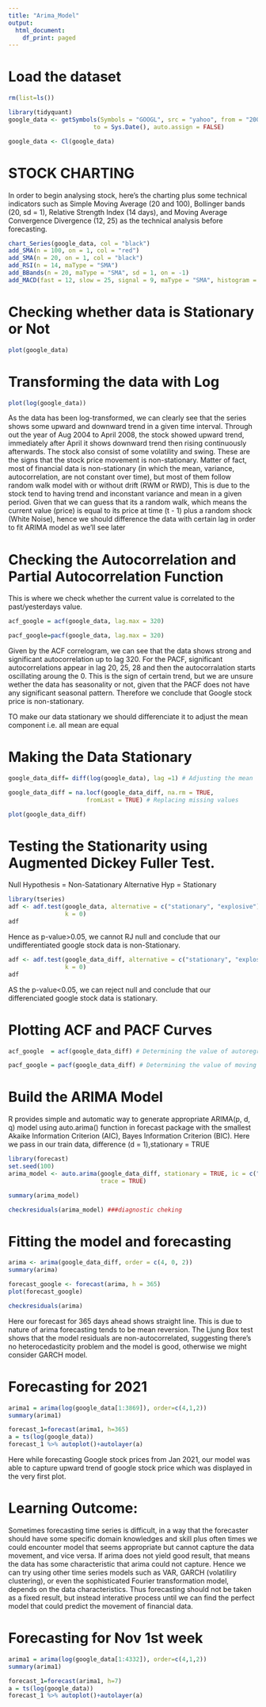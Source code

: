 ```yaml
---
title: "Arima_Model"
output:
  html_document:
    df_print: paged
---
```


# Load the dataset
```r
rm(list=ls())

library(tidyquant)
google_data <- getSymbols(Symbols = "GOOGL", src = "yahoo", from = "2000-01-01", 
                        to = Sys.Date(), auto.assign = FALSE)

google_data <- Cl(google_data)
```

# STOCK CHARTING

In order to begin analysing stock, here's the charting plus some technical indicators such as Simple Moving Average (20 and 100), Bollinger bands (20, sd = 1), Relative Strength Index (14 days), and Moving Average Convergence Divergence (12, 25) as the technical analysis before forecasting.
```r
chart_Series(google_data, col = "black")
add_SMA(n = 100, on = 1, col = "red")
add_SMA(n = 20, on = 1, col = "black")
add_RSI(n = 14, maType = "SMA")
add_BBands(n = 20, maType = "SMA", sd = 1, on = -1)
add_MACD(fast = 12, slow = 25, signal = 9, maType = "SMA", histogram = TRUE)
```
# Checking whether data is Stationary or Not
```r

plot(google_data)
```
# Transforming the data with Log

```r
plot(log(google_data)) 
```

As the data has been log-transformed, we can clearly see that the series shows some upward and downward trend in a given time interval. 
Through out the year of Aug 2004 to April 2008, the stock showed upward trend, immediately after April it shows downward trend then rising continuously afterwards. 
The stock also consist of some volatility and swing. These are the signs that the stock price movement is non-stationary. 
Matter of fact, most of financial data is non-stationary (in which the mean, variance, autocorrelation, are not constant over time), but most of them follow random walk model with or without drift (RWM or RWD), 
This is due to the stock tend to having trend and inconstant variance and mean in a given period. Given that we can guess that its a random walk, which means the current value (price) is equal to its price at time (t - 1) plus a random shock (White Noise), 
hence we should difference the data with certain lag in order to fit ARIMA model as we’ll see later

# Checking the Autocorrelation and Partial Autocorrelation Function
This is where we check whether the current value is correlated to the past/yesterdays value.

```r
acf_google = acf(google_data, lag.max = 320)

pacf_google=pacf(google_data, lag.max = 320)
```

Given by the ACF correlogram, we can see that the data shows strong and significant autocorrelation up to lag 320. 
For the PACF, significant autocorrelations appear in lag 20, 25, 28 and then the autocorralation starts oscillating aroung the 0. 
This is the sign of certain trend, but we are unsure wether the data has seasonality or not, given that the PACF does not have any significant seasonal pattern. 
Therefore we conclude that Google stock price is non-stationary.

TO make our data stationary we should differenciate it to adjust the mean component i.e. all mean are equal

# Making the Data Stationary
```r
google_data_diff= diff(log(google_data), lag =1) # Adjusting the mean

google_data_diff = na.locf(google_data_diff, na.rm = TRUE,
                      fromLast = TRUE) # Replacing missing values

plot(google_data_diff)
```
# Testing the Stationarity using Augmented Dickey Fuller Test.
Null Hypothesis = Non-Satationary
Alternative Hyp = Stationary

```r
library(tseries)
adf <- adf.test(google_data, alternative = c("stationary", "explosive"), 
                k = 0)
adf
```
Hence as p-value>0.05, we cannot RJ null and conclude that our undifferentiated google stock data is non-Stationary.
```r
adf <- adf.test(google_data_diff, alternative = c("stationary", "explosive"), 
                k = 0)
adf
```
AS the p-value<0.05, we can reject null and conclude that our differenciated google stock data is stationary.



# Plotting ACF and PACF Curves
```r
acf_google  = acf(google_data_diff) # Determining the value of autoregressive AR(P)

pacf_google = pacf(google_data_diff) # Determining the value of moving avg MA(p)
```



# Build the ARIMA Model
R provides simple and automatic way to generate appropriate ARIMA(p, d, q) model using auto.arima() function in forecast package with the smallest Akaike Information Criterion (AIC), Bayes Information Criterion (BIC).
Here we pass in our train data, difference (d = 1),stationary = TRUE
```r
library(forecast)
set.seed(100)
arima_model <- auto.arima(google_data_diff, stationary = TRUE, ic = c("aicc", "aic", "bic"), 
                          trace = TRUE)

summary(arima_model)

checkresiduals(arima_model) ###diagnostic cheking
```

# Fitting the model and forecasting
```r
arima <- arima(google_data_diff, order = c(4, 0, 2))
summary(arima)

forecast_google <- forecast(arima, h = 365)
plot(forecast_google)

checkresiduals(arima)
```
Here our forecast for 365 days ahead shows straight line. This is due to nature of arima forecasting tends to be mean reversion. 
The Ljung Box test shows that the model residuals are non-autocorrelated, suggesting there's no heterocedasticity problem and the model is good, otherwise we might consider GARCH model.

# Forecasting for 2021
```r
arima1 = arima(log(google_data[1:3869]), order=c(4,1,2))
summary(arima1)

forecast_1=forecast(arima1, h=365)
a = ts(log(google_data))
forecast_1 %>% autoplot()+autolayer(a)
```

Here while forecasting Google stock prices from Jan 2021, our model was able to capture upward trend
of google stock price which was displayed in the very first plot.

# Learning Outcome:
Sometimes forecasting time series is difficult, in a way that the forecaster should have some specific domain knowledges and skill plus often times we could encounter model that seems appropriate but cannot capture the data movement, and vice versa. 
If arima does not yield good result, that means the data has some characteristic that arima could not capture. 
Hence we can try using other time series models such as VAR, GARCH (volatiliry clustering), or even the sophisticated Fourier transformation model, depends on the data characteristics. 
Thus forecasting should not be taken as a fixed result, but instead interative process until we can find the perfect model that could predict the movement of financial data.


# Forecasting for Nov 1st week
```r
arima1 = arima(log(google_data[1:4332]), order=c(4,1,2))
summary(arima1)

forecast_1=forecast(arima1, h=7)
a = ts(log(google_data))
forecast_1 %>% autoplot()+autolayer(a)
```

